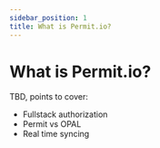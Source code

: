 ```yaml
---
sidebar_position: 1
title: What is Permit.io?
---
```


# What is Permit.io?

TBD, points to cover:

- Fullstack authorization
- Permit vs OPAL
- Real time syncing
